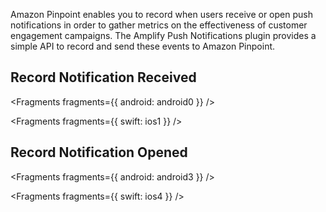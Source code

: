 Amazon Pinpoint enables you to record when users receive or open push notifications in order to gather metrics on the effectiveness of customer engagement campaigns. The Amplify Push Notifications plugin provides a simple API to record and send these events to Amazon Pinpoint.

## Record Notification Received


<Fragments fragments={{ android: android0 }} />


<Fragments fragments={{ swift: ios1 }} />

## Record Notification Opened


<Fragments fragments={{ android: android3 }} />


<Fragments fragments={{ swift: ios4 }} />
